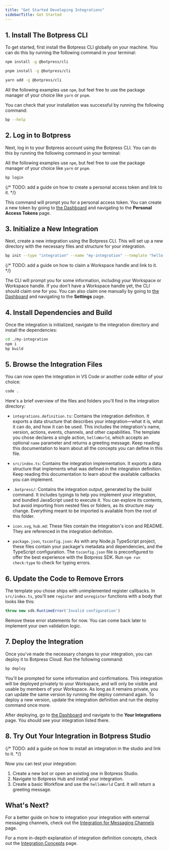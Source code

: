 ```yaml
---
title: "Get Started Developing Integrations"
sidebarTitle: Get Started
---
```


## 1. Install The Botpress CLI

To get started, first install the Botpress CLI globally on your machine. You can do this by running the following command in your terminal:

<CodeGroup>

```bash npm
npm install -g @botpress/cli
```

```bash pnpm
pnpm install -g @botpress/cli
```

```bash yarn
yarn add -g @botpress/cli
```

</CodeGroup>

<Note>All the following examples use `npm`, but feel free to use the package manager of your choice like `yarn` or `pnpm`.</Note>

You can check that your installation was successful by running the following command:

```bash
bp --help
```

## 2. Log in to Botpress

Next, log in to your Botpress account using the Botpress CLI. You can do this by running the following command in your terminal:

<Note>All the following examples use `npm`, but feel free to use the package manager of your choice like `yarn` or `pnpm`.</Note>

```bash
bp login
```

{/* TODO: add a guide on how to create a personal access token and link to it. */}

This command will prompt you for a personal access token. You can create a new token by going to [the Dashboard](https://app.botpress.cloud) and navigating to the **Personal Access Tokens** page.

## 3. Initialize a New Integration

Next, create a new integration using the Botpress CLI. This will set up a new directory with the necessary files and structure for your integration.

```bash
bp init --type "integration" --name "my-integration" --template "hello-world"
```

{/* TODO: add a guide on how to claim a Workspace handle and link to it. */}

The CLI will prompt you for some information, including your Workspace or Workspace handle. If you don't have a Workspace handle yet, the CLI should claim one for you. You can also claim one manually by going to [the Dashboard](https://app.botpress.cloud) and navigating to the **Settings** page.

## 4. Install Dependencies and Build

Once the integration is initialized, navigate to the integration directory and install the dependencies:

```bash
cd ./my-integration
npm i
bp build
```

## 5. Browse the Integration Files

You can now open the integration in VS Code or another code editor of your choice:

```bash
code .
```

Here's a brief overview of the files and folders you'll find in the integration directory:

- `integrations.definition.ts`: Contains the integration definition. It exports a data structure that describes your integration—what it is, what it can do, and how it can be used. This includes the integration's name, version, actions, events, channels, and other capabilities. The template you chose declares a single action, `helloWorld`, which accepts an optional `name` parameter and returns a greeting message. Keep reading this documentation to learn about all the concepts you can define in this file.

- `src/index.ts`: Contains the integration implementation. It exports a data structure that implements what was defined in the integration definition. Keep reading this documentation to learn about the available callbacks you can implement.

- `.botpress/`: Contains the integration output, generated by the build command. It includes typings to help you implement your integration, and bundled JavaScript used to execute it. You can explore its contents, but avoid importing from nested files or folders, as its structure may change. Everything meant to be imported is available from the root of this folder.

- `icon.svg`, `hub.md`: These files contain the integration's icon and README. They are referenced in the integration definition.

- `package.json`, `tsconfig.json`: As with any Node.js TypeScript project, these files contain your package's metadata and dependencies, and the TypeScript configuration. The `tsconfig.json` file is preconfigured to offer the best experience with the Botpress SDK. Run `npm run check:type` to check for typing errors.

## 6. Update the Code to Remove Errors

The template you chose ships with unimplemented register callbacks. In `src/index.ts`, you'll see `register` and `unregister` functions with a body that looks like this:

```ts
throw new sdk.RuntimeError('Invalid configuration')
```

Remove these error statements for now. You can come back later to implement your own validation logic.

## 7. Deploy the Integration

Once you've made the necessary changes to your integration, you can deploy it to Botpress Cloud. Run the following command:

```bash
bp deploy
```

You'll be prompted for some information and confirmations. This integration will be deployed privately to your Workspace, and will only be visible and usable by members of your Workspace. As long as it remains private, you can update the same version by running the deploy command again. To deploy a new version, update the integration definition and run the deploy command once more.

After deploying, go to [the Dashboard](https://app.botpress.cloud) and navigate to the **Your Integrations** page. You should see your integration listed there.

## 8. Try Out Your Integration in Botpress Studio

{/* TODO: add a guide on how to install an integration in the studio and link to it. */}

Now you can test your integration:
1. Create a new bot or open an existing one in Botpress Studio.
2. Navigate to Botpress Hub and install your integration.
3. Create a basic Workflow and use the `helloWorld` Card. It will return a greeting message.

## What's Next?

For a better guide on how to integration your integration with external messaging channels, check out the [Integration for Messaging Channels](./messaging) page.

For a more in-depth explanation of integration definition concepts, check out the [Integration Concepts](./concepts) page.
